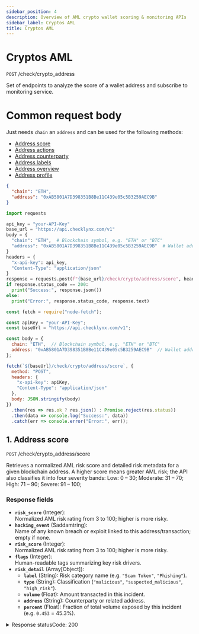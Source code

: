 ```yaml
---
sidebar_position: 4
description: Overview of AML crypto wallet scoring & monitoring APIs
sidebar_label: Cryptos AML
title: Cryptos AML
---
```



# Cryptos AML

`POST`  /check/crypto_address

Set of endpoints to analyze the score of a wallet address and subscribe to monitoring service.






#  Common request body
Just needs `chain` an `address` and can be used for the following methods:
- [Address score](#1-address-score)
- [Address actions](#2-address-actions)
- [Address counterparty](#3address-counterparty)
- [Address labels](#4-address-labels)
- [Address overview](#5-address-overview)
- [Address profile](#6-address-profile)

<Tabs groupId="addressRequest">

  <TabItem value="json" label="JSON">

```json
{
  "chain": "ETH",
  "address": "0xAB5801A7D398351B8Be11C439e05c5B3259AEC9B"
}
```

  </TabItem>

  <TabItem value="py" label="Python">

```python
import requests

api_key = "your-API-Key"
base_url = "https://api.checklynx.com/v1"
body = {
  "chain": "ETH",  # Blockchain symbol, e.g. "ETH" or "BTC"
  "address": "0xAB5801A7D398351B8Be11C439e05c5B3259AEC9B"  # Wallet address
}
headers = {
  "x-api-key": api_key,
  "Content-Type": "application/json"
}
response = requests.post(f"{base_url}/check/crypto/address/score", headers=headers, json=body)
if response.status_code == 200:
  print("Success:", response.json())
else:
  print("Error:", response.status_code, response.text)
```

  </TabItem>

  <TabItem value="js" label="JavaScript">

```js
const fetch = require("node-fetch");

const apiKey = "your-API-Key";
const baseUrl = "https://api.checklynx.com/v1";

const body = {
  chain: "ETH",  // Blockchain symbol, e.g. "ETH" or "BTC"
  address: "0xAB5801A7D398351B8Be11C439e05c5B3259AEC9B"  // Wallet address
};

fetch(`${baseUrl}/check/crypto/address/score`, {
  method: "POST",
  headers: {
    "x-api-key": apiKey,
    "Content-Type": "application/json"
  },
  body: JSON.stringify(body)
})
  .then(res => res.ok ? res.json() : Promise.reject(res.status))
  .then(data => console.log("Success:", data))
  .catch(err => console.error("Error:", err));
```

  </TabItem>

</Tabs>



## 1. Address score

`POST` /check/crypto_address/score

Retrieves a normalized AML risk score and detailed risk metadata for a given blockchain address.
A higher score means greater AML risk; the API also classifies it into four severity bands:
Low: 0 – 30; 
Moderate: 31 – 70;
High: 71 – 90;
Severe: 91 – 100;

### Response fields
- **`risk_score`** (Integer):  
  Normalized AML risk rating from 3 to 100; higher is more risky.
- **`hacking_event`** (Saddamtring):  
  Name of any known breach or exploit linked to this address/transaction; empty if none.
- **`risk_score`** (Integer):  
  Normalized AML risk rating from 3 to 100; higher is more risky.
- **`flags`** (Integer):  
  Human-readable tags summarizing key risk drivers.
- **`risk_detail`** (Array[Object]):  
  - **`label`** (String): Risk category name (e.g. `"Scam Token"`, `"Phishing"`).  
  - **`type`** (String): Classification (`"malicious"`, `"suspected_malicious"`, `"high_risk"`).  
  - **`volume`** (Float): Amount transacted in this incident.  
  - **`address`** (String): Counterparty or related address.  
  - **`percent`** (Float): Fraction of total volume exposed by this incident (e.g. `0.453` = 45.3%).  


<details>
  <summary>Response statusCode: 200</summary>
  <div>
    ```js
    {
   
    "risk_score": 3,
    hacking_event: ""
    "flags": [
        "Interact With Malicious Address",
        "Interact With Suspected Malicious Address",
        "Interact With High-risk Tag Address"
    ],
    "risk_detail": [
        {
            "label": "Scam Token",
            "type": "suspected_malicious",
            "volume": 3132.761,
            "address": "0xc41ada125a0469d31be86129324c0f14349d03f2",
            "percent": 0.0
        },
        {
            "label": "FixedFloat",
            "type": "high_risk",
            "volume": 148.719,
            "address": "0x4e5b2e1dc63f6b91cb6cd759936495434c7e972f",
            "percent": 0.0
        },
        {
            "label": "Phishing",
            "type": "suspected_malicious",
            "volume": 39.697,
            "address": "0x8aa4e5cdaf7abac39c3c52e52ae58e0739edb405",
            "percent": 0.0
        },
        {
            "label": "Fake_Phishing198655",
            "type": "malicious",
            "volume": 26.465,
            "address": "0x44969ffb6d3277e47b7646cac94def716cc6840a",
            "percent": 0.0
        },
        {
            "label": "Fake_Phishing318739",
            "type": "malicious",
            "volume": 0.051,
            "address": "0x106a4821eef5d786fb4253909652910c59bc7765",
            "percent": 0.0
        }
    ]
}

```
  </div>
</details>


## 2. Address actions
`POST` /check/crypto_address/action
Summarizes the count and share of inbound and outbound transactions by category.
### Response fields
- **`received_txs`** (Array[Object])  
  List of inbound transaction categories. Each object contains:
  - **`action`** (String): Category name (e.g. “Swap”, “DEX”, “Bridge”).  
  - **`count`** (Integer): Number of transactions in this category.  
  - **`proportion`** (Float): Percentage of total received transactions (e.g. `27.08` = 27.08%).

- **`spent_txs`** (Array[Object])  
  List of outbound transaction categories. Each object contains the same fields as `received_txs`:
 
<details>
  <summary>Response statusCode: 200</summary>
  <div>
    ```js
    {
      "received_txs": [
        {
          "action": "Swap",
          "count": 286,
          "proportion": 27.08
        },
        {
          "action": "Liquidity market making",
          "count": 7,
          "proportion": 0.66
        },
        {
          "action": "Transfer",
          "count": 384,
          "proportion": 36.36
        },
        
      ],
      "spent_txs": [
        {
          "action": "Exchange",
          "count": 33,
          "proportion": 45.21
        },
        {
          "action": "Transfer",
          "count": 33,
          "proportion": 45.21
        }
       
      ]
    }
    ```
  </div>
</details>


## 3. Address counterparty
`POST` /check/crypto_address/counterparty
Returns a ranked list of counterparties by total transaction volume for the given address, showing how much value flowed to each and its share of the overall activity.
### Response fields
- **`Response`** (Array[Object])  
  List of inbound transaction categories. Each object contains:
  - **`name`** (String): Counterparty identifier or label. 
  - **`amount`** (Integer):  Total transaction volume associated with this counterparty.    
  - **`percent`** (Float): Share of the overall volume attributed to this counterparty. (counterparty.amount / sum_of_all.amounts) × 100

<details>
  <summary>Response statusCode: 200</summary>
  <div>
    ```js
    [
    {
        "name": "Unknown",
        "amount": 10803875425.633,
        "percent": 50.401
    },
    {
        "name": "Null",
        "amount": 6625408247.866,
        "percent": 30.908
    },
    {
        "name": "Vb 2",
        "amount": 1161695020.584,
        "percent": 5.419
    },
    {
        "name": "India Covid-Crypto Relief Fund",
        "amount": 920024211.061,
        "percent": 4.292
    },
    {
        "name": "Vb 3",
        "amount": 860111896.49,
        "percent": 4.013
    },
    ...
    ]
    ```
  </div>
</details>



## 4. Address labels
`POST` /check/crypto_address/labels
Fetches human-readable tags and a category for the specified wallet address, 
helping you identify the entity type (e.g. exchange, service) or on-chain roles (e.g. MEV bot, whale) associated with it.


### Response fields
- **`Response`** (Object)  
  List of inbound transaction categories. Each object contains:
  - **`labels`** (Array[String]):  List of tags assigned to the address (e.g. protocol names, ENS domains).  
  - **`category`** (String): Broad classification of the address (e.g. `"exchange"`, `"defi"`, `"service"`).

<details>
  <summary>Response statusCode: 200</summary>
  <div>
    ```js
   {
    "labels": [
        
        "chinatownmarket.eth",
        "norvatis.eth",
        "wyorealtor.eth"
    ],
    "category": "defi"
}
    ```
  </div>
</details>

## 5. Address overview
`POST` /check/crypto_address/overview
Returns balance and activity statistics for the specified wallet address, 
including launch and recent activity timestamps, cumulative received vs. spent amounts, and transaction counts.

- **`Response`** (Object)  
    - **`balance`** (Type: Float)  
    Current token balance of the address.  

    - **`txs_count`** (Type: Integer)  
    Total number of on-chain transactions involving this address.  

    - **`first_seen`** (Type: Integer)  
    Unix timestamp of the address’s first recorded transaction.  

    - **`last_seen`** (Type: Integer)  
    Unix timestamp of the address’s most recent transaction.  

    - **`total_received`** (Type: Float)  
    Cumulative amount received by the address.  

    - **`total_spent`** (Type: Float)  
    Cumulative amount sent from the address.  

    - **`received_txs_count`** (Type: Integer)  
    Count of incoming transactions.  

    - **`spent_txs_count`** (Type: Integer)  
    Count of outgoing transactions.  

<details>
  <summary>Response statusCode: 200</summary>
  <div>
    ```js
   {
    "balance": 40.5118,
    "txs_count": 2315,
    "first_seen": 1541812192,
    "last_seen": 1746705119,
    "total_received": 916317.2501,
    "total_spent": 916273.5499,
    "received_txs_count": 1627,
    "spent_txs_count": 288
}
    ```
  </div>
</details>



## 6. Address Profile  
**POST** `/check/crypto_address/profile`  

Returns a high-level snapshot of on-chain roles, malicious incidents, and off-chain relations for a given wallet address.

### Response fields

- **`use_platform`** (Object)  
  Breakdown of address activity by platform type:  
  - **`exchange`**, **`dex`**, **`mixer`**, **`nft`** each contain:  
    - `count` (Integer): Number of interactions  
    - `<type>_list` (Array[String]): Top entities (e.g. exchange names, DEX protocols)

- **`malicious_event`** (Object)  
  Categorized count and examples of illicit events:  
  - `phishing`, `ransom`, `stealing` each contain:  
    - `count` (Integer)  
    - `<event>_list` (Array[String]): Related tags or labels

- **`relation_info`** (Object)  
  Off-chain links by category:  
  - `wallet`, `ens`, `twitter` each contain:  
    - `count` (Integer)  
    - `<relation>_list` (Array[String]): Top wallet apps, ENS names, or Twitter handles

<details>
  <summary>Response statusCode: 200</summary>
  <div>
    ```js
    {
      "use_platform": {
        "exchange": { "count": 9,  "exchange_list": [ /* ... */ ] },
        "dex":      { "count": 35, "dex_list":      [ /* ... */ ] },
        "mixer":    { "count": 1,  "mixer_list":    [ "FixedFloat" ] },
        "nft":      { "count": 0,  "nft_list":      [] }
      },
      "malicious_event": {
        "phishing": { "count": 1, "phishing_list": ["Fake_Phishing198655", "Scam Token", "Fake_Phishing318739"] },
        "ransom":   { "count": 0, "ransom_list":   [] },
        "stealing": { "count": 0, "stealing_list": [] }
      },
      "relation_info": {
        "wallet":  { "count": 7,  "wallet_list":  [ /* ... */ ] },
        "ens":     { "count": 81, "ens_list":     [ /* ... */ ] },
        "twitter": { "count": 15, "twitter_list": [ /* ... */ ] }
      }
    }
    ```
  </div>
</details>